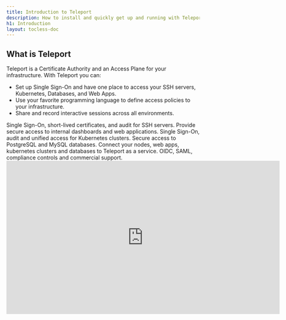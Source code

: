 ```yaml
---
title: Introduction to Teleport
description: How to install and quickly get up and running with Teleport to set up SSH and Kubernetes access to cloud environments.
h1: Introduction
layout: tocless-doc
---
```


## What is Teleport

Teleport is a Certificate Authority and an Access Plane for your infrastructure. With Teleport you can:

- Set up Single Sign-On and have one place to access your SSH servers, Kubernetes, Databases, and Web Apps.
- Use your favorite programming language to define access policies to your infrastructure.
- Share and record interactive sessions across all environments.

<TileSet>
  <Tile icon="bolt" title="Server Access" href="./getting-started.mdx">
    Single Sign-On, short-lived certificates, and audit for SSH servers.
  </Tile>
  <Tile icon="window" title="Application Access" href="./application-access/introduction.mdx">
    Provide secure access to internal dashboards and web applications.
  </Tile>
  <Tile icon="kubernetes" title="Kubernetes Access" href="./kubernetes-access/introduction.mdx">
    Single Sign-On, audit and unified access for Kubernetes clusters.
  </Tile>
  <Tile icon="database" title="Database Access" href="./database-access/introduction.mdx">
    Secure access to PostgreSQL and MySQL databases.
  </Tile>
  <Tile icon="cloud" title="Cloud" href="./cloud/introduction.mdx">
    Connect your nodes, web apps, kubernetes clusters and databases to Teleport as a service.
  </Tile>
  <Tile icon="building" title="Enterprise" href="./enterprise/introduction.mdx">
    OIDC, SAML, compliance controls and commercial support.
  </Tile>
</TileSet>

<iframe
  width="712"
  height="400"
  src="https://www.youtube-nocookie.com/embed/0HlyGk8dihM?rel=0&modestbranding=1"
  frameBorder="0"
  allow="accelerometer; autoplay; encrypted-media; gyroscope; picture-in-picture"
  allowFullScreen
/>

<TileSet>
  <TileList title="Reach out" icon="question">
  <TileListItem href="https://github.com/gravitational/teleport/discussions">
    Ask a question in the discussions forum.
    </TileListItem>
  <TileListItem href="https://goteleport.com/slack">
    Join our Slack channel to get help with your setup.
  </TileListItem>
  <TileListItem href="https://github.com/gravitational/teleport/">
    Create an issue in GitHub.
  </TileListItem>
  <TileListItem href="https://goteleport.com/get-started/">
    Reach out sales for a demo of Teleport Enterprise.
  </TileListItem>
  </TileList>
  <TileList title="For security teams" icon="lock">
    <TileListItem href="./openssh.mdx">
     Capture sessions and manage certificates for existing OpenSSH fleet.
    </TileListItem>
    <TileListItem href="./architecture/authentication.mdx#issuing-user-certificates">
      Replace static keys and passwords with short-lived certificates.
    </TileListItem>
    <TileListItem href="./cli-docs.mdx#tsh-play">
     Gather structured events and session recording/replay for `ssh` and `kubectl`.
     </TileListItem>
    <TileListItem href="./access-controls/guides/u2f.mdx">
     Enforce two-factor auth with U2F or TOTP.
    </TileListItem>
  </TileList>
  <TileList title="For developers" icon="stack">
    <TileListItem href="./user-manual.mdx#sharing-sessions">
      Collaborate through session sharing.
    </TileListItem>
    <TileListItem href="./admin-guide.mdx#labeling-nodes-and-applications">
      Discover servers and clusters with dynamic node labels.
    </TileListItem>
    <TileListItem href="./admin-guide.mdx#adding-a-node-located-behind-nat">
     Connect to computing resources located behind firewalls or without static IPs.
    </TileListItem>
  </TileList>
</TileSet>
